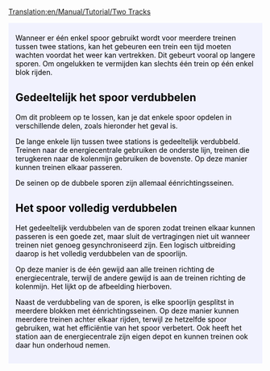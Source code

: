 [[Translation:en/Manual/Tutorial/Two Tracks]]

{{en/Manual/Tutorial/Tabs|2|2
|nl/Manual/Tutorial/Twee platforms|1. Twee platforms<!--
-->|nl/Manual/Tutorial/Twee sporen|2. Twee sporen}}
<div style="padding:.5em 1em 1em 1em; border-top:none; background-color:#f1f2fe; color:#000;">
{{nl/Manual/Tutorial}}
Wanneer er één enkel spoor gebruikt wordt voor meerdere treinen tussen twee stations, kan het gebeuren een trein een tijd moeten wachten voordat het weer kan vertrekken. Dit gebeurt vooral op langere sporen. Om ongelukken te vermijden kan slechts één trein op één enkel blok rijden.

== Gedeeltelijk het spoor verdubbelen ==
Om dit probleem op te lossen, kan je dat enkele spoor opdelen in verschillende delen, zoals hieronder het geval is.
{{en/Manual/Phototable|[[File:en/Manual/Tutorial/PartlyDoubleTracks.png|400px]]|Gedeeltelijke spoorverdubbeling.|none}}

De lange enkele lijn tussen twee stations is gedeeltelijk verdubbeld. Treinen naar de energiecentrale gebruiken de onderste lijn, treinen die terugkeren naar de kolenmijn gebruiken de bovenste. Op deze manier kunnen treinen elkaar passeren.

De seinen op de dubbele sporen zijn allemaal éénrichtingsseinen.

== Het spoor volledig verdubbelen ==
Het gedeeltelijk verdubbelen van de sporen zodat treinen elkaar kunnen passeren is een goede zet, maar sluit de vertragingen niet uit wanneer treinen niet genoeg gesynchroniseerd zijn. Een logisch uitbreiding daarop is het volledig verdubbelen van de spoorlijn.
{{en/Manual/Phototable|[[File:en/Manual/Tutorial/FullyDoubleTracks.png|400px]]|Het volledig verdubbelen van een spoorlijn.|none}}

Op deze manier is de één gewijd aan alle treinen richting de energiecentrale, terwijl de andere gewijd is aan de treinen richting de kolenmijn. Het lijkt op de afbeelding hierboven.

Naast de verdubbeling van de sporen, is elke spoorlijn gesplitst in meerdere blokken met éénrichtingsseinen. Op deze manier kunnen meerdere treinen achter elkaar rijden, terwijl ze hetzelfde spoor gebruiken, wat het efficiëntie van het spoor verbetert. Ook heeft het station aan de energiecentrale zijn eigen depot en kunnen treinen ook daar hun onderhoud nemen.

</div>